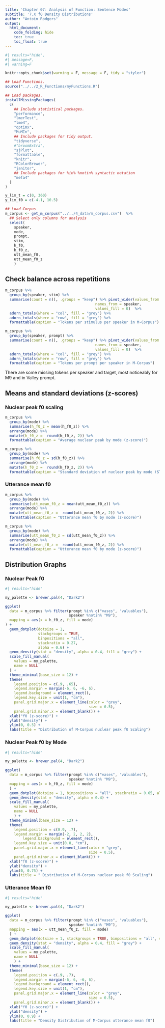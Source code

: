 ```yaml
---
title: 'Chapter 07: Analysis of Function: Sentence Modes'
subtitle: '7.X f0 Density Distributions'
author: "Antoin Rodgers"
output:
  html_document:
    code_folding: hide
    toc: true
    toc_float: true
---
```


```r
#| results="hide",
#| message=F,
#| warning=F

knitr::opts_chunk$set(warning = F, message = F, tidy = "styler")

## Load Functions.
source("../../2_R_Functions/myFunctions.R") 

## Load packages.
installMissingPackages(
  c(
    ## Include statistical packages.
    "performance",
    "lmerTest",
    "lme4",
    "optimx",
    "MuMIn",
    ## Include packages for tidy output.
    "tidyverse",
    #"broomExtra",
    "sjPlot",
    "formattable",
    "knitr",
    "RColorBrewer",
    "janitor",
    ## Include packages for %in% %notin% syntactic notation
    "mefa4"
  )
)

y_lim_t = c(0, 360)
y_lim_f0 = c(-4.1, 10.5)

```


```r

## Load Corpus
m_corpus <- get_m_corpus("../../4_data/m_corpus.csv")  %>%
  ## Select only columns for analysis
  select(
    speaker,
    mode,
    prompt,
    stim,
    h_f0,
    h_f0_z,
    utt_mean_f0,
    utt_mean_f0_z
    )
```

## Check balance across repetitions

```r
m_corpus %>%
  group_by(speaker, stim) %>%
  summarise(count = n(), .groups = "keep") %>% pivot_wider(values_from = count,
                                         names_from = speaker,
                                         values_fill = 0)  %>% 
  adorn_totals(where = "col", fill = "grey") %>%
  adorn_totals(where = "row", fill = "grey") %>%
  formattable(caption = "Tokens per stimulus per speaker in M-Corpus")

m_corpus %>%
  group_by(speaker, prompt) %>%
  summarise(count = n(), .groups = "keep") %>% pivot_wider(values_from = count,
                                         names_from = speaker,
                                         values_fill = 0)  %>% 
  adorn_totals(where = "col", fill = "grey") %>%
  adorn_totals(where = "row", fill = "grey") %>%
  formattable(caption = "Tokens per prompt per speaker in M-Corpus")

```

There are some missing tokens per speaker and target, most noticeably for M9 and in Valley prompt.

## Means and standard deviations (z-scores) {.tabset}

### Nuclear peak f0 scaling
```r

m_corpus %>%
  group_by(mode) %>%
  summarise(h_f0_z = mean(h_f0_z)) %>% 
  arrange(mode) %>%
  mutate(h_f0_z =  round(h_f0_z, 2)) %>% 
  formattable(caption = "Average nuclear peak by mode (z-score)")

m_corpus %>%
  group_by(mode) %>%
  summarise(h_f0_z = sd(h_f0_z)) %>% 
  arrange(mode) %>%
  mutate(h_f0_z =  round(h_f0_z, 2)) %>% 
  formattable(caption = "Standard deviation of nuclear peak by mode (ST)")
```

### Utterance mean f0
```r

m_corpus %>%
  group_by(mode) %>%
  summarise(utt_mean_f0_z = mean(utt_mean_f0_z)) %>% 
  arrange(mode) %>%
  mutate(utt_mean_f0_z =  round(utt_mean_f0_z, 2)) %>% 
  formattable(caption = "Utterance mean f0 by mode (z-score)")

m_corpus %>%
  group_by(mode) %>%
  summarise(utt_mean_f0_z = sd(utt_mean_f0_z)) %>% 
  arrange(mode) %>%
  mutate(utt_mean_f0_z =  round(utt_mean_f0_z, 2)) %>% 
  formattable(caption = "Utterance mean f0 by mode (z-score)")
```
## Distribution Graphs {.tabset}

### Nuclear Peak f0

```r
#| results="hide"

my_palette <- brewer.pal(4, "Dark2")

ggplot(
  data = m_corpus %>% filter(prompt %in% c("vases", "valuables"),
                             speaker %notin% "M9"),
  mapping = aes(x = h_f0_z, fill = mode)
) +
  geom_dotplot(dotsize = 1,
               stackgroups = TRUE,
               binpositions = "all",
               stackratio = 0.27,
               alpha = 0.6) +
  geom_density(stat = "density", alpha = 0.4, fill = "grey") +
  scale_fill_manual(
    values = my_palette,
    name = NULL
  ) +
  theme_minimal(base_size = 12) +
  theme(
    legend.position = c(.9, .65),
    legend.margin = margin(-6, 6, -6, 6),
    legend.background = element_rect(),
    legend.key.size = unit(1, "cm"),
    panel.grid.major.x = element_line(color = "grey",
                                      size = 0.5),
    panel.grid.minor.x = element_blank()) +
  xlab("f0 (z-score)") +
  ylab("density") +
  ylim(0, 0.5) +
  labs(title = "Distribution of M-Corpus nuclear peak f0 Scaling")


```

### Nuclear Peak f0 by Mode

```r
#| results="hide"

my_palette <- brewer.pal(4, "Dark2")

ggplot(
  data = m_corpus %>% filter(prompt %in% c("vases", "valuables"),
                             speaker %notin% "M9"),
  mapping = aes(x = h_f0_z, fill = mode)
  ) +
  geom_dotplot(dotsize = 1, binpositions = "all", stackratio = 0.65, alpha = 0.5) +
  geom_density(stat = "density", alpha = 0.4) +
  scale_fill_manual(
    values = my_palette,
    name = NULL
    ) +
  theme_minimal(base_size = 12) +
  theme(
    legend.position = c(0.9, .7),
    legend.margin = margin(-2, 2, 2, 2),
        legend.background = element_rect(),
    legend.key.size = unit(0.8, "cm"),
    panel.grid.major.x = element_line(color = "grey",
                                      size = 0.5),
    panel.grid.minor.x = element_blank()) +
  xlab("f0 (z-score)") +
  ylab("density") +
  ylim(0, 0.75) +
  labs(title = " Distribution of M-Corpus nuclear peak f0 Scaling")


```

### Utterance Mean f0

```r
#| results="hide"

my_palette <- brewer.pal(4, "Dark2")

ggplot(
  data = m_corpus %>% filter(prompt %in% c("vases", "valuables"),
                             speaker %notin% "M9"),
  mapping = aes(x = utt_mean_f0_z, fill = mode)
  ) +
  geom_dotplot(dotsize = 1, stackgroups = TRUE, binpositions = "all", stackratio = 0.35) +
  geom_density(stat = "density", alpha = 0.4, fill = "grey") +
  scale_fill_manual(
    values = my_palette,
    name = NULL
    ) +
  theme_minimal(base_size = 12) +
  theme(
    legend.position = c(.9, .7),
    legend.margin = margin(-6, 6, -6, 6),
    legend.background = element_rect(),
    legend.key.size = unit(1, "cm"),
    panel.grid.major.x = element_line(color = "grey",
                                      size = 0.5),
    panel.grid.minor.x = element_blank()) +
  xlab("f0 (z-score)") +
  ylab("density") +
  ylim(0, 0.9) +
  labs(title = "Density Distribution of M-Corpus utterance mean f0")


```
